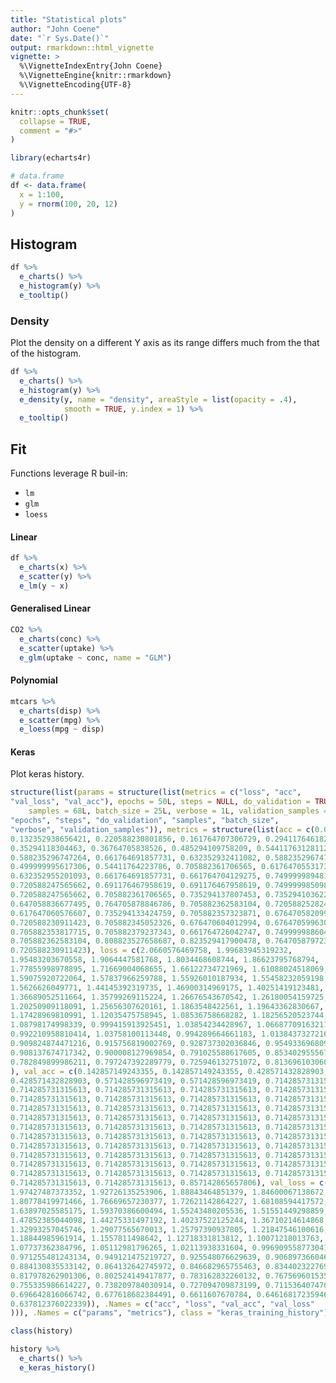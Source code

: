 ```yaml
---
title: "Statistical plots"
author: "John Coene"
date: "`r Sys.Date()`"
output: rmarkdown::html_vignette
vignette: >
  %\VignetteIndexEntry{John Coene}
  %\VignetteEngine{knitr::rmarkdown}
  %\VignetteEncoding{UTF-8}
---
```


```r
knitr::opts_chunk$set(
  collapse = TRUE,
  comment = "#>"
)

library(echarts4r)
```

```r
# data.frame
df <- data.frame(
  x = 1:100,
  y = rnorm(100, 20, 12)
)
```

## Histogram

```r
df %>% 
  e_charts() %>% 
  e_histogram(y) %>% 
  e_tooltip()
```

### Density

Plot the density on a different Y axis as its range differs much from the that of the histogram.

```r
df %>%
  e_charts() %>% 
  e_histogram(y) %>% 
  e_density(y, name = "density", areaStyle = list(opacity = .4), 
            smooth = TRUE, y.index = 1) %>% 
  e_tooltip()
```

## Fit

Functions leverage R buil-in:

* `lm`
* `glm`
* `loess`

#### Linear

```r
df %>% 
  e_charts(x) %>% 
  e_scatter(y) %>% 
  e_lm(y ~ x)
```

#### Generalised Linear

```r
CO2 %>% 
  e_charts(conc) %>% 
  e_scatter(uptake) %>% 
  e_glm(uptake ~ conc, name = "GLM")
```

#### Polynomial

```r
mtcars %>% 
  e_charts(disp) %>% 
  e_scatter(mpg) %>% 
  e_loess(mpg ~ disp)
```

#### Keras

Plot keras history.

```r
structure(list(params = structure(list(metrics = c("loss", "acc",
"val_loss", "val_acc"), epochs = 50L, steps = NULL, do_validation = TRUE,
    samples = 68L, batch_size = 25L, verbose = 1L, validation_samples = 7L), .Names = c("metrics",
"epochs", "steps", "do_validation", "samples", "batch_size",
"verbose", "validation_samples")), metrics = structure(list(acc = c(0.0735294101211955,
0.132352938656421, 0.220588230801856, 0.161764707306729, 0.294117646182285,
0.35294118304463, 0.36764705838526, 0.485294109758209, 0.544117631281123,
0.588235296747264, 0.661764691857731, 0.632352932411082, 0.588235296747264,
0.499999995617306, 0.54411764223786, 0.705882361706565, 0.617647055317374,
0.632352955201093, 0.661764691857731, 0.661764704129275, 0.749999989481533,
0.720588247565662, 0.691176467958619, 0.691176467958619, 0.749999985098839,
0.720588247565662, 0.705882361706565, 0.735294137807453, 0.735294103622437,
0.647058836677495, 0.764705878846786, 0.705882362583104, 0.720588252824895,
0.617647060576607, 0.735294133424759, 0.705882357323871, 0.676470582099522,
0.720588230911423, 0.705882345052326, 0.676470604012994, 0.6764705996303,
0.705882353817715, 0.705882379237343, 0.661764726042747, 0.749999988604994,
0.705882362583104, 0.808823527658687, 0.823529417900478, 0.764705879723324,
0.720588230911423), loss = c(2.0660576469758, 1.99683945319232,
1.95483203670558, 1.9064447581768, 1.8034468608744, 1.86623795768794,
1.77855998978895, 1.71669004068655, 1.66122734721969, 1.61088024518069,
1.59075920722064, 1.57837966259788, 1.55926010187934, 1.55458232059198,
1.5626626049771, 1.44145392319735, 1.46900314969175, 1.40251419123481,
1.36689052511664, 1.35799269115224, 1.26676543670542, 1.26180054159725,
1.20250909118091, 1.25656307620161, 1.1863548422561, 1.19643362830667,
1.17428969810991, 1.12035475758945, 1.08536758668282, 1.18256520523744,
1.08798174998339, 0.999415913925451, 1.03854234428967, 1.06687709163217,
0.992210958810414, 1.03758100113448, 0.994289664661183, 1.01384373272167,
0.909824874471216, 0.915756819002769, 0.928737302036846, 0.954933696809937,
0.908137674717342, 0.900008127969854, 0.791025588617605, 0.853402955567136,
0.782849899986211, 0.797247392289779, 0.725946132751072, 0.813696103060947
), val_acc = c(0.142857149243355, 0.142857149243355, 0.428571432828903,
0.428571432828903, 0.571428596973419, 0.571428596973419, 0.714285731315613,
0.714285731315613, 0.714285731315613, 0.714285731315613, 0.714285731315613,
0.714285731315613, 0.714285731315613, 0.714285731315613, 0.714285731315613,
0.714285731315613, 0.714285731315613, 0.714285731315613, 0.714285731315613,
0.714285731315613, 0.714285731315613, 0.714285731315613, 0.714285731315613,
0.714285731315613, 0.714285731315613, 0.714285731315613, 0.714285731315613,
0.714285731315613, 0.714285731315613, 0.714285731315613, 0.714285731315613,
0.714285731315613, 0.714285731315613, 0.714285731315613, 0.714285731315613,
0.714285731315613, 0.714285731315613, 0.714285731315613, 0.714285731315613,
0.714285731315613, 0.714285731315613, 0.714285731315613, 0.714285731315613,
0.714285731315613, 0.714285731315613, 0.714285731315613, 0.714285731315613,
0.714285731315613, 0.714285731315613, 0.857142865657806), val_loss = c(2.031325340271,
1.97427487373352, 1.92726135253906, 1.88843464851379, 1.84600067138672,
1.80778419971466, 1.76669657230377, 1.72621142864227, 1.68108594417572,
1.63897025585175, 1.59370386600494, 1.55243480205536, 1.51551449298859,
1.47852385044098, 1.44275331497192, 1.40237522125244, 1.36710214614868,
1.32993257045746, 1.29077565670013, 1.25797390937805, 1.21847546100616,
1.18844985961914, 1.1557811498642, 1.12718331813812, 1.10071218013763,
1.07737362384796, 1.05112981796265, 1.02113938331604, 0.996909558773041,
0.971255481243134, 0.949121475219727, 0.925548076629639, 0.906897366046906,
0.884130835533142, 0.864132642745972, 0.846682965755463, 0.834402322769165,
0.817978262901306, 0.802524149417877, 0.783162832260132, 0.767569601535797,
0.755335986614227, 0.738209784030914, 0.727094709873199, 0.711536407470703,
0.696642816066742, 0.677618682384491, 0.6611607670784, 0.646168172359467,
0.637812376022339)), .Names = c("acc", "loss", "val_acc", "val_loss"
))), .Names = c("params", "metrics"), class = "keras_training_history") -> history
```

```r
class(history)

history %>% 
  e_charts() %>% 
  e_keras_history()
```